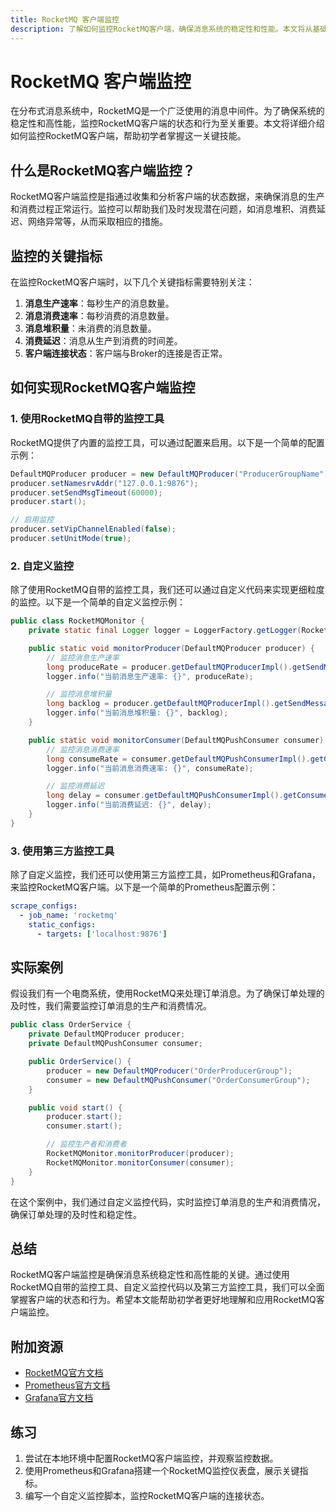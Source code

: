 ```yaml
---
title: RocketMQ 客户端监控
description: 了解如何监控RocketMQ客户端，确保消息系统的稳定性和性能。本文将从基础概念入手，逐步讲解监控的实现方法，并提供实际案例和代码示例。
---
```


# RocketMQ 客户端监控

在分布式消息系统中，RocketMQ是一个广泛使用的消息中间件。为了确保系统的稳定性和高性能，监控RocketMQ客户端的状态和行为至关重要。本文将详细介绍如何监控RocketMQ客户端，帮助初学者掌握这一关键技能。

## 什么是RocketMQ客户端监控？

RocketMQ客户端监控是指通过收集和分析客户端的状态数据，来确保消息的生产和消费过程正常运行。监控可以帮助我们及时发现潜在问题，如消息堆积、消费延迟、网络异常等，从而采取相应的措施。

## 监控的关键指标

在监控RocketMQ客户端时，以下几个关键指标需要特别关注：

1. **消息生产速率**：每秒生产的消息数量。
2. **消息消费速率**：每秒消费的消息数量。
3. **消息堆积量**：未消费的消息数量。
4. **消费延迟**：消息从生产到消费的时间差。
5. **客户端连接状态**：客户端与Broker的连接是否正常。

## 如何实现RocketMQ客户端监控

### 1. 使用RocketMQ自带的监控工具

RocketMQ提供了内置的监控工具，可以通过配置来启用。以下是一个简单的配置示例：

```java
DefaultMQProducer producer = new DefaultMQProducer("ProducerGroupName");
producer.setNamesrvAddr("127.0.0.1:9876");
producer.setSendMsgTimeout(60000);
producer.start();

// 启用监控
producer.setVipChannelEnabled(false);
producer.setUnitMode(true);
```

### 2. 自定义监控

除了使用RocketMQ自带的监控工具，我们还可以通过自定义代码来实现更细粒度的监控。以下是一个简单的自定义监控示例：

```java
public class RocketMQMonitor {
    private static final Logger logger = LoggerFactory.getLogger(RocketMQMonitor.class);

    public static void monitorProducer(DefaultMQProducer producer) {
        // 监控消息生产速率
        long produceRate = producer.getDefaultMQProducerImpl().getSendMessageThreadPoolQueue().size();
        logger.info("当前消息生产速率: {}", produceRate);

        // 监控消息堆积量
        long backlog = producer.getDefaultMQProducerImpl().getSendMessageThreadPoolQueue().size();
        logger.info("当前消息堆积量: {}", backlog);
    }

    public static void monitorConsumer(DefaultMQPushConsumer consumer) {
        // 监控消息消费速率
        long consumeRate = consumer.getDefaultMQPushConsumerImpl().getConsumeMessageThreadPoolQueue().size();
        logger.info("当前消息消费速率: {}", consumeRate);

        // 监控消费延迟
        long delay = consumer.getDefaultMQPushConsumerImpl().getConsumeMessageThreadPoolQueue().size();
        logger.info("当前消费延迟: {}", delay);
    }
}
```

### 3. 使用第三方监控工具

除了自定义监控，我们还可以使用第三方监控工具，如Prometheus和Grafana，来监控RocketMQ客户端。以下是一个简单的Prometheus配置示例：

```yaml
scrape_configs:
  - job_name: 'rocketmq'
    static_configs:
      - targets: ['localhost:9876']
```

## 实际案例

假设我们有一个电商系统，使用RocketMQ来处理订单消息。为了确保订单处理的及时性，我们需要监控订单消息的生产和消费情况。

```java
public class OrderService {
    private DefaultMQProducer producer;
    private DefaultMQPushConsumer consumer;

    public OrderService() {
        producer = new DefaultMQProducer("OrderProducerGroup");
        consumer = new DefaultMQPushConsumer("OrderConsumerGroup");
    }

    public void start() {
        producer.start();
        consumer.start();

        // 监控生产者和消费者
        RocketMQMonitor.monitorProducer(producer);
        RocketMQMonitor.monitorConsumer(consumer);
    }
}
```

在这个案例中，我们通过自定义监控代码，实时监控订单消息的生产和消费情况，确保订单处理的及时性和稳定性。

## 总结

RocketMQ客户端监控是确保消息系统稳定性和高性能的关键。通过使用RocketMQ自带的监控工具、自定义监控代码以及第三方监控工具，我们可以全面掌握客户端的状态和行为。希望本文能帮助初学者更好地理解和应用RocketMQ客户端监控。

## 附加资源

- [RocketMQ官方文档](https://rocketmq.apache.org/docs/)
- [Prometheus官方文档](https://prometheus.io/docs/)
- [Grafana官方文档](https://grafana.com/docs/)

## 练习

1. 尝试在本地环境中配置RocketMQ客户端监控，并观察监控数据。
2. 使用Prometheus和Grafana搭建一个RocketMQ监控仪表盘，展示关键指标。
3. 编写一个自定义监控脚本，监控RocketMQ客户端的连接状态。
